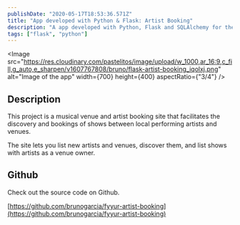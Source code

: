 ```yaml
---
publishDate: "2020-05-17T18:53:36.571Z"
title: "App developed with Python & Flask: Artist Booking"
description: "A app developed with Python, Flask and SQLAlchemy for the Udacity Full-Stack Developer Nanodegree"
tags: ["flask", "python"]
---
```



<Image
	src="https://res.cloudinary.com/pastelitos/image/upload/w_1000,ar_16:9,c_fill,g_auto,e_sharpen/v1607767808/bruno/flask-artist-booking_iqolxj.png"
	alt="Image of the app"
	width={700}
	height={400}
	aspectRatio={"3/4"}
/>

## Description

This project is a musical venue and artist booking site that
facilitates the discovery and bookings of shows between local performing artists and venues.

The site lets you list new artists and venues, discover them, and list shows with artists as a venue owner.

## Github

Check out the source code on Github.

[https://github.com/brunogarcia/fyyur-artist-booking](https://github.com/brunogarcia/fyyur-artist-booking)
